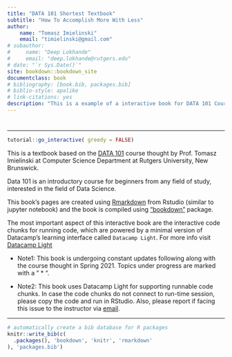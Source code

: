 --- 
title: "DATA 101 Shortest Textbook"
subtitle: "How To Accomplish More With Less"
author: 
    name: "Tomasz Imielinski"
    email: "timielinski@gmail.com"
# subauthor: 
#     name: "Deep Lokhande"
#     email: "deep.lokhande@rutgers.edu"
# date: "`r Sys.Date()`"
site: bookdown::bookdown_site
documentclass: book
# bibliography: [book.bib, packages.bib]
# biblio-style: apalike
# link-citations: yes
description: "This is a example of a interactive book for DATA 101 Course thought by Prof. Tomasz Imielinski (http://data101.cs.rutgers.edu/) Find the demo site at (https://deeplokhande.github.io/data101demobook/) Published using Bookdown for R."
---



# {-}

---

<!-- <script src=https://cdn.datacamp.com/datacamp-light-latest.min.js></script> -->
<script src="files/js/dcl.js"></script>


```{r ,include=FALSE}
tutorial::go_interactive( greedy = FALSE)

```

<!-- <span style="color: red;background-color: lightgrey;font-size: 25px;">NOTE: THE DATACAMP SERVER ARE CURRENTLY DOWN. PLEASE COPY PASTE THE CODE IN RSTUDIO TO RUN OFFLINE. WE'LL TRY TO GET THE SITE WORKING AGAIN SHORTLY.</span> -->
<!-- <!-- **$\color{red}{\text{{NOTE: THE DATACAMP SERVER ARE CURRENTLY DOWN. PLEASE COPY PASTE THE CODE IN RSTUDIO TO RUN OFFLINE. WE'LL TRY TO GET THE SITE WORKING AGAIN SHORTLY.}}}$** -->


This is a textbook based on the [DATA 101](http://data101.cs.rutgers.edu/) course thought by Prof. Tomasz Imielinski at Computer Science Department at Rutgers University, New Brunswick.

Data 101 is an introductory course for beginners from any field of study, interested in the field of Data Science. 

<!-- _Acknowledgment_: We thank the significant contributions of **[Deep Lokhande](deeplokhande.github.io)** towards building this book. -->

This book's pages are created using [Rmarkdown](https://rmarkdown.rstudio.com/) from Rstudio (similar to jupyter notebook) and the book is compiled using ["bookdown"](https://cran.r-project.org/web/packages/bookdown/index.html) package.

The most important aspect of this interactive book are the interactive code chunks for running code, which are powered by a minimal version of Datacamp's learning interface called `Datacamp Light`. For more info visit [Datacamp Light](https://github.com/datacamp/datacamp-light)

- Note1: This book is undergoing constant updates following along with the course thought in Spring 2021. Topics under progress are marked with a " * ".

- Note2: This book uses Datacamp Light for supporting runnable code chunks. In case the code chunks do not connect to run-time session, please copy the code and run in RStudio. Also, please report if facing this issue to the instructor via [email](mailto:timielinski@gmail.com).

---





<!-- **FIRST FEW PAGES CAN BE SKIPPED. JUMP TO RECITAION 3 FOR DEMO** -->

<!-- This is a _sample_ book written in **Markdown**. You can use anything that Pandoc's Markdown supports, e.g., a math equation $a^2 + b^2 = c^2$. -->

<!-- The **bookdown** package can be installed from CRAN or Github: -->

<!-- ```{r eval=FALSE} -->
<!-- install.packages("bookdown") -->
<!-- # or the development version -->
<!-- # devtools::install_github("rstudio/bookdown") -->
<!-- ``` -->

<!-- Remember each Rmd file contains one and only one chapter, and a chapter is defined by the first-level heading `#`. -->

<!-- To compile this example to PDF, you need XeLaTeX. You are recommended to install TinyTeX (which includes XeLaTeX): <https://yihui.org/tinytex/>. -->

```{r include=FALSE}
# automatically create a bib database for R packages
knitr::write_bib(c(
  .packages(), 'bookdown', 'knitr', 'rmarkdown'
), 'packages.bib')
```
